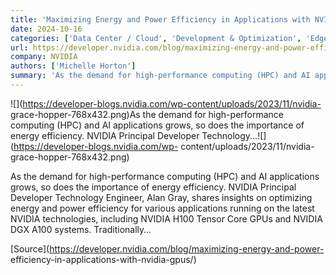 ```yaml
---
title: 'Maximizing Energy and Power Efficiency in Applications with NVIDIA GPUs'
date: 2024-10-16
categories: ['Data Center / Cloud', 'Development & Optimization', 'Edge Computing', 'Top Stories', 'featured', 'GROMACS', 'Hopper', 'NVIDIA On-demand']
url: https://developer.nvidia.com/blog/maximizing-energy-and-power-efficiency-in-applications-with-nvidia-gpus/
company: NVIDIA
authors: ['Michelle Horton']
summary: 'As the demand for high-performance computing (HPC) and AI applications grows, so does the importance of energy efficiency. NVIDIA Principal Developer Technology...'
---
```



![](https://developer-blogs.nvidia.com/wp-content/uploads/2023/11/nvidia-
grace-hopper-768x432.png)As the demand for high-performance computing (HPC)
and AI applications grows, so does the importance of energy efficiency. NVIDIA
Principal Developer Technology...![](https://developer-blogs.nvidia.com/wp-
content/uploads/2023/11/nvidia-grace-hopper-768x432.png)

As the demand for high-performance computing (HPC) and AI applications grows,
so does the importance of energy efficiency. NVIDIA Principal Developer
Technology Engineer, Alan Gray, shares insights on optimizing energy and power
efficiency for various applications running on the latest NVIDIA technologies,
including NVIDIA H100 Tensor Core GPUs and NVIDIA DGX A100 systems.
Traditionally…

[Source](https://developer.nvidia.com/blog/maximizing-energy-and-power-
efficiency-in-applications-with-nvidia-gpus/)

